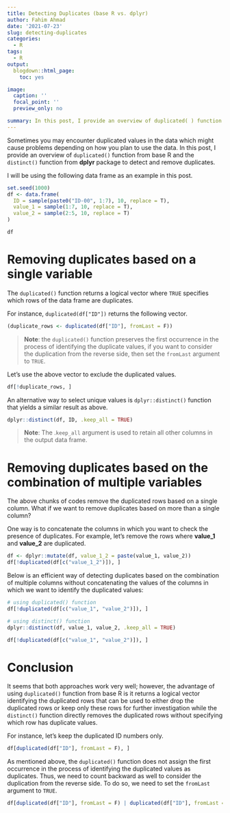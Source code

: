 ```yaml
---
title: Detecting Duplicates (base R vs. dplyr)
author: Fahim Ahmad
date: '2021-07-23'
slug: detecting-duplicates
categories:
  - R
tags:
  - R
output:
  blogdown::html_page:
    toc: yes

image:
  caption: ''
  focal_point: ''
  preview_only: no

summary: In this post, I provide an overview of duplicated( ) function from base R and the distinct( ) function from dplyr package to detect and remove duplicates.
---
```


Sometimes you may encounter duplicated values in the data which might cause problems depending on how you plan to use the data. In this post, I provide an overview of `duplicated()` function from base R and the `distinct()` function from **dplyr** package to detect and remove duplicates.

I will be using the following data frame as an example in this post.

```r
set.seed(1000)
df <- data.frame(
  ID = sample(paste0("ID-00", 1:7), 10, replace = T),
  value_1 = sample(1:7, 10, replace = T),
  value_2 = sample(2:5, 10, replace = T)
)

df
```

# Removing duplicates based on a single variable

The `duplicated()` function returns a logical vector where `TRUE` specifies which rows of the data frame are duplicates.

For instance, `duplicated(df["ID"])` returns the following vector.

```r
(duplicate_rows <- duplicated(df["ID"], fromLast = F))
```

> **Note**: the `duplicated()` function preserves the first occurrence in the process of identifying the duplicate values, if you want to consider the duplication from the reverse side, then set the `fromLast` argument to `TRUE`.

Let's use the above vector to exclude the duplicated values.

```r
df[!duplicate_rows, ]
```

An alternative way to select unique values is `dplyr::distinct()` function that yields a similar result as above.

```r
dplyr::distinct(df, ID, .keep_all = TRUE)
```

> **Note**: The .`keep_all` argument is used to retain all other columns in the output data frame.

# Removing duplicates based on the combination of multiple variables

The above chunks of codes remove the duplicated rows based on a single column. What if we want to remove duplicates based on more than a single column?

One way is to concatenate the columns in which you want to check the presence of duplicates. For example, let's remove the rows where **value_1** and **value_2** are duplicated.


```r
df <- dplyr::mutate(df, value_1_2 = paste(value_1, value_2))
df[!duplicated(df[c("value_1_2")]), ]

```

Below is an efficient way of detecting duplicates based on the combination of multiple columns without concatenating the values of the columns in which we want to identify the duplicated values:

```r
# using duplicated() function
df[!duplicated(df[c("value_1", "value_2")]), ]

# using distinct() function
dplyr::distinct(df, value_1, value_2, .keep_all = TRUE)
```

```r
df[!duplicated(df[c("value_1", "value_2")]), ]
```


# Conclusion

It seems that both approaches work very well; however, the advantage of using `duplicated()` function from base R is it returns a logical vector identifying the duplicated rows that can be used to either drop the duplicated rows or keep only these rows for further investigation while the `distinct()` function directly removes the duplicated rows without specifying which row has duplicate values.

For instance, let’s keep the duplicated ID numbers only.

```r
df[duplicated(df["ID"], fromLast = F), ]
```

As mentioned above, the `duplicated()` function does not assign the first occurrence in the process of identifying the duplicated values as duplicates. Thus, we need to count backward as well to consider the duplication from the reverse side. To do so, we need to set the `fromLast` argument to `TRUE`.


```r
df[duplicated(df["ID"], fromLast = F) | duplicated(df["ID"], fromLast = T), ]
```

